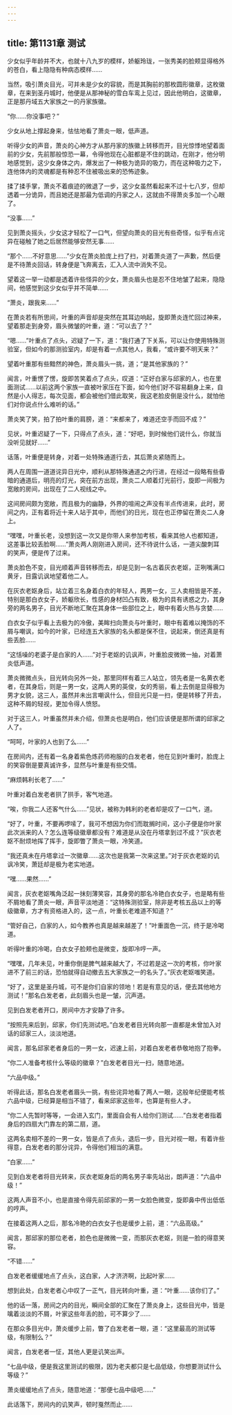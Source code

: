 ```yaml
---
---
---
```

title: 第1131章 测试
---



少女似乎年龄并不大，也就十八九岁的模样，娇躯玲珑，一张秀美的脸颊显得格外的苍白，看上隐隐有种病态模样……

当然，吸引萧炎目光，可并未是少女的容貌，而是其胸前的那枚圆形徽章，这枚徽章，在来到圣丹城时，他便是从那神秘的雪白车鸾上见过，因此他明白，这徽章，正是那丹域五大家族之一的丹家族徽。

“你……你没事吧？”

少女从地上撑起身来，怯怯地看了萧炎一眼，低声道。

听得少女的声音，萧炎的心神方才从那丹家的族徽上转移而开，目光惊悸地望着面前的少女，先前那般惊恐一幕，令得他现在心脏都是不住的跳动，在刚才，他分明地感觉到，这少女身体之内，爆发出了一种极为诡异的吸力，而在这种吸力之下，连他体内的灵魂都是有种忍不住被吸出来的恐怖迹象。

揉了揉手掌，萧炎不着痕迹的微退了一步，这少女虽然看起来不过十七八岁，但却透着一分诡异，而且她还是那最为低调的丹家之人，这就由不得萧炎多加一个心眼了。

“没事……”

见到萧炎摇头，少女这才轻松了一口气，但望向萧炎的目光有些奇怪，似乎有点诧异在碰触了她之后居然能够安然无事……

“那个……不好意思……”少女在萧炎脸庞上扫了扫，对着萧炎道了一声歉，然后便是不待萧炎回话，转身便是飞奔离去，汇入人流中消失不见。

望着这一举一动都是透着许些怪异的少女，萧炎眉头也是忍不住地皱了起来，隐隐间，他感觉到这少女似乎并不简单……

“萧炎，跟我来……”

在萧炎若有所思间，叶重的声音却是突然在其耳边响起，旋即萧炎连忙回过神来，望着那走到身旁，眉头微皱的叶重，道：“可以去了？”

“嗯……”叶重点了点头，迟疑了一下，道：“我打通了下关系，可以让你使用特殊测验室，但如今的那测验室内，却是有着一点其他人，我看，“或许要不明天来？”

望着叶重那有些黯然的神色，萧炎眉头一挑，道；“是其他家族的？”

闻言，叶重愣了愣，旋即苦笑着点了点头，叹道：“正好白家与邱家的人，也在里面测试……以前这两个家族一直被叶家压在下面，如今他们好不容易翻身上来，自然是小人得志，每次见面，都会被他们借此取笑，我这老脸皮倒是没什么，就怕他们对你说点什么难听的话。”

萧炎笑了笑，拍了拍叶重的肩膀，道：“来都来了，难道还空手而回不成？”

见状，叶重迟疑了一下，只得点了点头，道：“好吧，到时候他们说什么，你就当没听见就好……”

话落，叶重便是转身，对着一处特殊通道行去，其后萧炎紧随而上。

两人在周围一道道诧异日光中，顺利从那特殊通道之内行进，在经过一段略有些昏暗的通道后，明亮的灯光，突在前方出现，萧炎二人顺着灯光前行，旋即一间极为宽敞的房间，出现在了二人视线之中。

这间房间颇为宽敞，而且极为的幽静，外界的喧闹之声没有半点传进来，此时，房间之内，正有着将近十来人站于其中，而他们的日光，现在也正停留在萧炎二人身上。

“嘿嘿，叶重长老，没想到这一次又是你带人来参加考核，看来其他人也都知道，这差事比较丢脸啊……”萧炎两人刚刚进入房间，还不待说什么话，一道尖酸刺耳的笑声，便是传了过来。

萧炎脸色不变，目光顺着声音转移而去，却是见到一名古着灰衣老妪，正咧嘴满口黄牙，目露讥讽地望着他二人。

在灰衣老妪身后，站立着三名身着白衣的年轻人，两男一女，三人卖相皆是不差，特别是那白衣女子，娇躯欣长，性感的身材凹凸有致，极为的具有诱惑之力，其身旁的两名男子，目光不断地汇聚在其身体一些部位之上，眼中有着火热与贪婪……

白衣女子似乎看上去极为的冷傲，美眸扫向萧炎与叶重时，眼中有着难以掩饰的不屑与嘲讽，如今的叶家，已经连五大家族的名头都是保不住，说起来，倒还真是有些丢脸……

“这恬噪的老婆子是白家的人……”对于老妪的讥讽声，叶重脸皮微微一抽，对着萧炎低声道。

萧炎微微点头，目光转向另外一处，那里同样有着三人站立，领先者是一名黄衣老者，在其身后，则是一男一女，这两人男的英俊，女的秀丽，看上去倒是显得极为男才女貌，这三人，虽然并未出言嘲讽什么，但目光只是一扫，便是转移了开去，这种不屑的轻视，更加令得人愤怒。

对于这三人，叶重虽然并未介绍，但萧炎也是明白，他们应该便是那所谓的邱家之人了。

“呵呵，叶家的人也到了么……”

在房间内，还有着一名身着紫色炼药师袍服的白发老者，他在见到叶重时，脸庞上的笑容倒是要真诚许多，显然与叶重是有些交情。

“麻烦韩利长老了……”

叶重对着白发老者拱了拱手，客气地道。

“唉，你我二人还客气什么……”见状，被称为韩利的老者却是叹了一口气，道。

“好了，叶重，不要再啰嗦了，我可不想因为你们而耽搁时间，这小子便是你叶家此次派来的人？怎么连等级徽章都没有？难道是从没在丹塔拿到过不成？”灰衣老妪不耐烦地挥了挥手，旋即瞥了萧炎一眼，冷笑道。

“我还真未在丹塔拿过一次徽章……这次也是我第一次来这里。”对于灰衣老妪的讥讽冷笑，萧廷却是极为老实地道。

“嘿……果然……”

闻言，灰衣老妪嘴角泛起一抹刻薄笑容，其身旁的那名冷艳白衣女子，也是略有些不屑地看了萧炎一眼，声音平淡地道：“这特殊测验室，除非是考核五品以上的等级徽章，方才有资格进入的，这一点，叶重长老难道不知道？”

“管好自己，白家的人，如今教养也真是越来越差了！”叶重面色一沉，终于是冷喝道。

听得叶重的冷喝，白衣女子脸颊也是微变，旋即冷哼一声。

“嘿嘿，几年未见，叶重你倒是脾气越来越大了，不过若是这一次的考核，你叶家进不了前三的话，恐怕就得自动撤去五大家族之一的名头了。”灰衣老妪嗤笑道。

“好了，这里是圣丹城，可不是你们自家的领地！若是有意见的话，便去其他地方测试！”那名白发老者，此刻眉头也是一皱，沉声道。

见到白发老者开口，房间中方才安静了许多。

“按照先来后到，邱家，你们先测试吧。”白发老者目光转向那一直都是未曾加入对话的邱家三人，淡淡地道。

闻言，那名邱家老者身后的一男一女，迟速上前，对着白发老者恭敬地抱了抱拳。

“你二人准备考核什么等级的徽章？”白发老者目光一扫，随意地道。

“六品中级。”

听得此话，那名白发老者眉头一挑，有些诧异地看了两人一眼，这般年纪便能考核六品中级，已经算是相当不错了，看来邱家这些年，也算是有些人才。

“你二人先暂时等等，一会进入玄门，里面自会有人给你们测试……”白发老者指着身后的四扇大门靠左的第二扇，道。

这两名卖相不差的一男一女，皆是点了点头，退后一步，目光对视一眼，有着许些得意，白发老者的那分诧异，令得他们相当的满意。

“白家……”

见到白发老者将目光转来，灰衣老妪身后的两名男子率先站出，朗声道：“六品中级！”

这两人声音不小，也是直接令得先前邱家的一男一女脸色微变，旋即鼻中传出低低的哼声。

在接着这两人之后，那名冷艳的白衣女子也是缓步上前，道：“六品高级。”

闻言，那邱家的那位老者，脸色也是微微一变，而那灰衣老妪，则是一脸的得意笑容。

“不错……”

白发老者缓缓地点了点头，这白家，人才济济啊，比起叶家……

想到此处，白发老者心中叹了一正气，目光转向叶重，道：“叶重……该你们了。”

他的话一落，房间之内的目光，瞬间全部的汇聚在了萧炎身上，这些目光中，皆是噙着淡淡的不屑，叶家这些年丢的脸，可不算少了……

在那众多目光中，萧炎缓步上前，瞥了白发老者一眼，道：“这里最高的测试等级，有限制么？”

闻言，白发老者一怔，其他人更是讥笑出声。

“七品中级，便是我这里测试的极限，因为老夫都只是七品低级，你想要测试什么等级？”

萧炎缓缓地点了点头，随意地道：“那便七品中级吧……”

此话落下，房间内的讥笑声，顿时戛然而止……